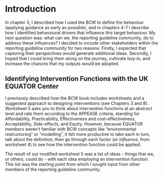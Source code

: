 
# Introduction

::: {.SRQR data="Item 3. Problem Formulation: Description and significance of the problem/phenomenon studied; review of relevant theory and empirical work; problem statement."}

In chapter 3,<!--#FIXME--> I described how I used the BCW to define the behaviour (applying guidance as early as possible), and in chapters 4-7<!--#FIXME--> I describe how I identified behavioural drivers that influence this target behaviour. My next question was: what can we, the reporting guideline community, do to address these influences? I decided to include other stakeholders within the reporting guideline community for two reasons. Firstly, I expected that capturing their perspectives would generate additional ideas. Secondly, I hoped that I could bring them along on the journey, cultivate buy-in, and increase the chances that my outputs would be adopted. 

## Identifying Intervention Functions with the UK EQUATOR Center {#sec-workshops}

I previously described how the BCW book includes worksheets and a suggested approach to designing interventions (see Chapters 3 and 8<!--#FIXME-->). Worksheet 5 asks you to think about intervention functions at an abstract level and rate them according to the APPEASE criteria, standing for Affordability, Practicability, Effectiveness and cost-effectiveness, Acceptability, Side-effects, and Equity. However, because EQUATOR members weren't familiar with BCW concepts like "environmental restructuring" or "modelling", it felt more productive to take each in turn, talk about the definition, then go through each factor (or _influence_, from worksheet 4) to see how the intervention function could be applied. 

The result of our modified worksheet 5 was a list of ideas - things that we, or others, could do - with each idea employing an intervention function. This list was the starting point from which I sought input from other members of the reporting guideline community.
:::

<!-- Notes: 
1. I've not done much problem formulation here. I could talk about how the current intervention hasn't been designed, but I think I'll have already done that in my main introduction. -->




